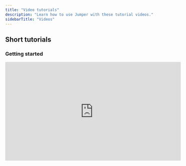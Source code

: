 ```yaml
---
title: "Video tutorials"
description: "Learn how to use Jumper with these tutorial videos."
sidebarTitle: "Videos"
---
```


## Short tutorials

### Getting started

<iframe width="560" height="315" src="https://www.youtube.com/embed/y1M_MERVkAM" title="YouTube video player" frameborder="0" allow="accelerometer; autoplay; clipboard-write; encrypted-media; gyroscope; picture-in-picture" allowfullscreen />

### Find similar and search results

<iframe width="560" height="315" src="https://www.youtube.com/embed/5JihE4BfWUQ" title="YouTube video player" frameborder="0" allow="accelerometer; autoplay; clipboard-write; encrypted-media; gyroscope; picture-in-picture" allowfullscreen />

### Different ways to search

<iframe width="560" height="315" src="https://www.youtube.com/embed/w9Z8DUgz4WY" title="YouTube video player" frameborder="0" allow="accelerometer; autoplay; clipboard-write; encrypted-media; gyroscope; picture-in-picture" allowfullscreen />

### Ignoring unwanted files

<iframe width="560" height="315" src="https://www.youtube.com/embed/DEDDK1AdSvQ" title="YouTube video player" frameborder="0" allow="accelerometer; autoplay; clipboard-write; encrypted-media; gyroscope; picture-in-picture" allowfullscreen />

### Speech search basics

<iframe width="560" height="315" src="https://www.youtube.com/embed/tDUMfxkqwEQ" title="YouTube video player" frameborder="0" allow="accelerometer; autoplay; clipboard-write; encrypted-media; gyroscope; picture-in-picture" allowfullscreen />

### Navigating the media table

<iframe width="560" height="315" src="https://www.youtube.com/embed/0nB3a6FOWhc" title="YouTube video player" frameborder="0" allow="accelerometer; autoplay; clipboard-write; encrypted-media; gyroscope; picture-in-picture" allowfullscreen />

### Customizing Jumper settings

<iframe width="560" height="315" src="https://www.youtube.com/embed/mrecH9P6Jg8" title="YouTube video player" frameborder="0" allow="accelerometer; autoplay; clipboard-write; encrypted-media; gyroscope; picture-in-picture" allowfullscreen />

### Docs & how to get help

<iframe width="560" height="315" src="https://www.youtube.com/embed/-AajP6QihUE" title="YouTube video player" frameborder="0" allow="accelerometer; autoplay; clipboard-write; encrypted-media; gyroscope; picture-in-picture" allowfullscreen />

[\!embed](https://www.youtube.com/watch?v=-AajP6QihUE&list=PL8-F8nOBsor3uBVLnGIYTgSA-1_c04EEd&index=8)